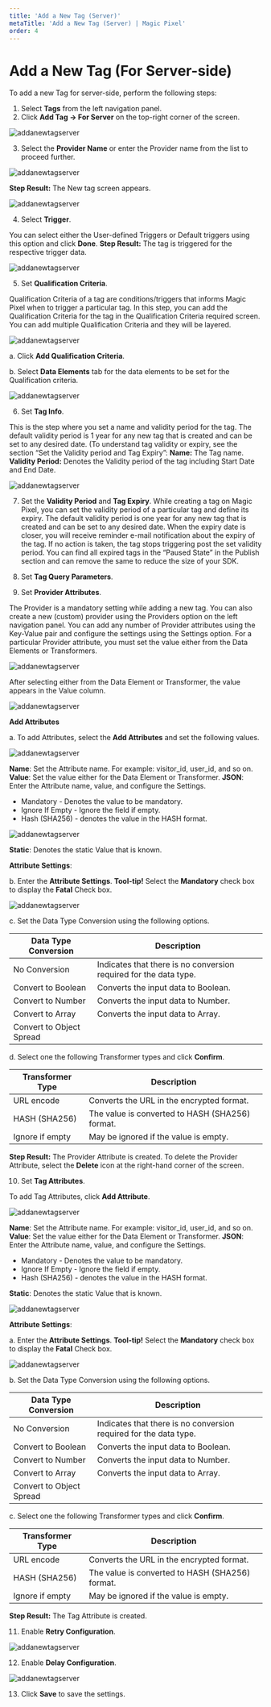 ---
title: 'Add a New Tag (Server)'
metaTitle: 'Add a New Tag (Server) | Magic Pixel'
order: 4
---

# Add a New Tag (For Server-side)

To add a new Tag for server-side, perform the following steps:
1.	Select **Tags** from the left navigation panel.
2.	Click **Add Tag -> For Server** on the top-right corner of the screen.

![addanewtagserver](/images/tagsimages/addanewtagserver.png)


3.	Select the **Provider Name** or enter the Provider name from the list to proceed further.

![addanewtagserver](/images/tagsimages/addanewtagserverprovider.png)

**Step Result:** The New tag screen appears.

![addanewtagserver](/images/tagsimages/addanewtagserverscreenprovider.png)

4. Select **Trigger**. 

You can select either the User-defined Triggers or Default triggers using this option and click **Done**.
**Step Result:** The tag is triggered for the respective trigger data.

![addanewtagserver](/images/tagsimages/choosetriggers.png)


5. Set **Qualification Criteria**.

Qualification Criteria of a tag are conditions/triggers that informs Magic Pixel when to trigger a particular tag. 
In this step, you can add the Qualification Criteria for the tag in the Qualification Criteria required screen. You can add multiple Qualification Criteria and they will be layered.

![addanewtagserver](/images/tagsimages/addnewtagserverqualificationcriteria.png)


a. Click **Add Qualification Criteria**.

b. Select **Data Elements** tab for the data elements to be set for the Qualification criteria.

![addanewtagserver](/images/tagsimages/choosedataelements.png)

6. Set **Tag Info**.

This is the step where you set a name and validity period for the tag. The default validity period is 1 year for any new tag that is created and can be set to any desired date. (To understand tag validity or expiry, see the section “Set the Validity period and Tag Expiry”:
**Name:** The Tag name.
**Validity Period:** Denotes the Validity period of the tag including Start Date and End Date.


![addanewtagserver](/images/tagsimages/taginfovalidityperiod.png)

7. Set the **Validity Period** and **Tag Expiry**.
While creating a tag on Magic Pixel, you can set the validity period of a particular tag and define its expiry. The default validity period is one year for any new tag that is created and can be set to any desired date. When the expiry date is closer, you will receive reminder e-mail notification about the expiry of the tag. If no action is taken, the tag stops triggering post the set validity period. You can find all expired tags in the “Paused State” in the Publish section and can remove the same to reduce the size of your SDK.

8. Set **Tag Query Parameters**.
 
9. Set **Provider Attributes**.

The Provider is a mandatory setting while adding a new tag. You can also create a new (custom) provider using the Providers option on the left navigation panel. You can add any number of Provider attributes using the Key-Value pair and configure the settings using the Settings option.
For a particular Provider attribute, you must set the value either from the Data Elements or Transformers.

![addanewtagserver](/images/tagsimages/setproviderattributes.png)

After selecting either from the Data Element or Transformer, the value appears in the Value column.

![addanewtagserver](/images/tagsimages/providerattributesvalueserver.png)

**Add Attributes**

a. To add Attributes, select the **Add Attributes** and set the following values.

![addanewtagserver](/images/tagsimages/addattributesserver.png)

**Name**: Set the Attribute name. For example: visitor_id, user_id, and so on.
**Value**: Set the value either for the Data Element or Transformer.
**JSON**: Enter the Attribute name, value, and configure the Settings.
- Mandatory - Denotes the value to be mandatory.
- Ignore If Empty - Ignore the field if empty.
- Hash (SHA256) - denotes the value in the HASH format.

![addanewtagserver](/images/tagsimages/addattributesserverjson.png)

**Static**: Denotes the static Value that is known.

**Attribute Settings**:

b. Enter the **Attribute Settings**.
**Tool-tip!** Select the **Mandatory** check box to display the **Fatal** Check box.

![addanewtagserver](/images/tagsimages/serverattributesettings.png)

c. Set the Data Type Conversion using the following options.

| Data Type Conversion      | Description |
| ----------- | ----------- |
| No Conversion     | Indicates that there is no conversion required for the data type.  |
| Convert to Boolean   | Converts the input data to Boolean.        |
| Convert to Number | Converts the input data to Number. |
| Convert to Array | Converts the input data to Array. |
| Convert to Object Spread | |

d. Select one the following Transformer types and click **Confirm**.

| Transformer Type      | Description |
| ----------- | ----------- |
| URL encode     | Converts the URL in the encrypted format.  |
| HASH (SHA256)   | The value is converted to HASH (SHA256) format. |
| Ignore if empty | May be ignored if the value is empty. |

**Step Result:** The Provider Attribute is created.
To delete the Provider Attribute, select the **Delete** icon at the right-hand corner of the screen.

10. Set **Tag Attributes**.

To add Tag Attributes, click **Add Attribute**.

![addanewtagserver](/images/tagsimages/addattributesserver.png)

**Name**: Set the Attribute name. For example: visitor_id, user_id, and so on.
**Value**: Set the value either for the Data Element or Transformer.
**JSON**: Enter the Attribute name, value, and configure the Settings.
- Mandatory - Denotes the value to be mandatory.
- Ignore If Empty - Ignore the field if empty.
- Hash (SHA256) - denotes the value in the HASH format.

**Static**: Denotes the static Value that is known.

![addanewtagserver](/images/tagsimages/addattributesserverjson.png)

**Attribute Settings**: 

a. Enter the **Attribute Settings**.
**Tool-tip!** Select the **Mandatory** check box to display the **Fatal** Check box.

![addanewtagserver](/images/tagsimages/serverattributesettings.png)


b. Set the Data Type Conversion using the following options.

| Data Type Conversion      | Description |
| ----------- | ----------- |
| No Conversion     | Indicates that there is no conversion required for the data type. |
| Convert to Boolean   | Converts the input data to Boolean.        |
| Convert to Number | Converts the input data to Number. |
| Convert to Array | Converts the input data to Array. |
| Convert to Object Spread | |

c. Select one the following Transformer types and click **Confirm**.

| Transformer Type      | Description |
| ----------- | ----------- |
| URL encode     |  Converts the URL in the encrypted format.    |
| HASH (SHA256)   | The value is converted to HASH (SHA256) format. |
| Ignore if empty | May be ignored if the value is empty. |

**Step Result:** The Tag Attribute is created.

11. Enable **Retry Configuration**.

![addanewtagserver](/images/tagsimages/retryconfiguration.png)

12. Enable **Delay Configuration**.

![addanewtagserver](/images/tagsimages/delayconfiguration.png)

13. Click **Save** to save the settings.